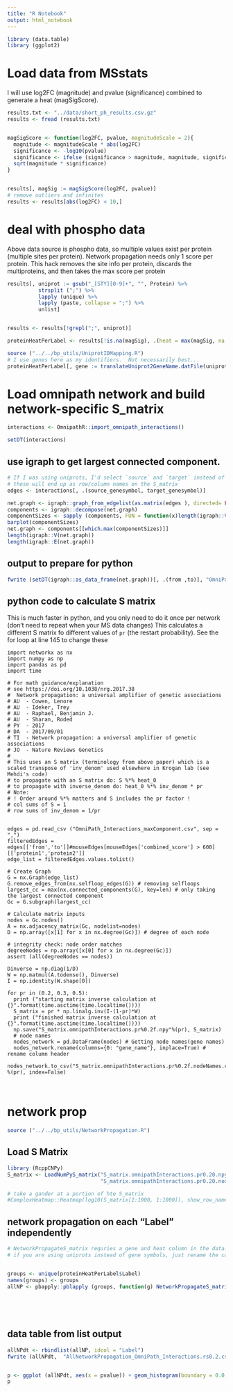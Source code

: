```yaml
---
title: "R Notebook"
output: html_notebook
---
```

```r
library (data.table)
library (ggplot2)
```



# Load data from MSstats
I will use log2FC (magnitude) and pvalue (significance) combined to generate a heat (magSigScore).  

```r

results.txt <- "../data/short_ph_results.csv.gz"
results <- fread (results.txt)


magSigScore <- function(log2FC, pvalue, magnitudeScale = 2){
  magnitude <- magnitudeScale * abs(log2FC)
  significance <- -log10(pvalue)
  significance <- ifelse (significance > magnitude, magnitude, significance)
  sqrt(magnitude * significance)
}


results[, magSig := magSigScore(log2FC, pvalue)]
# remove outliers and infinites
results <- results[abs(log2FC) < 10,]

```


# deal with phospho data
Above data source is phospho data, so multiple values exist per protein (multiple sites per protein).  Network propagation needs only 1 score per protein.
This hack removes the site info per protein, discards the multiproteins, and then takes the max score per protein

```r

results[, uniprot := gsub("_[STY][0-9]+", "", Protein) %>% 
          strsplit (";") %>% 
          lapply (unique) %>% 
          lapply (paste, collapse = ";") %>%
          unlist]


results <- results[!grepl(";", uniprot)]

proteinHeatPerLabel <- results[!is.na(magSig), .(heat = max(magSig, na.rm = TRUE)), by = .(Label, uniprot)]

source ("../../bp_utils/UniprotIDMapping.R")
# I use genes here as my identifiers.  Not necessarily best...
proteinHeatPerLabel[, gene := translateUniprot2GeneName.datFile(uniprot)]

```

# Load omnipath network and build network-specific S_matrix 
```R
interactions <- OmnipathR::import_omnipath_interactions()

setDT(interactions)


```

## use igraph to get largest connected component.
```r
# If I was using uniprots, I'd select `source` and `target` instead of source_genesymbol etc
# these will end up as row/column names on the S_matrix
edges <- interactions[, .(source_genesymbol, target_genesymbol)]

net.graph <- igraph::graph_from_edgelist(as.matrix(edges ), directed= FALSE)
components <- igraph::decompose(net.graph)
componentSizes <- sapply (components, FUN = function(x)length(igraph::V(x)))
barplot(componentSizes)
net.graph <- components[[which.max(componentSizes)]]
length(igraph::V(net.graph))
length(igraph::E(net.graph))

```

## output to prepare for python

```r
fwrite (setDT(igraph::as_data_frame(net.graph))[, .(from ,to)], "OmniPath_Interactions_maxComponent.csv")

```

## python code to calculate S matrix
This is much faster in python, and you only need to do it once per network (don't need to repeat when your MS data changes)
This calculates a different S matrix fo different values of `pr` (the restart probability).  See the for loop at line 145 to change these

```python3
import networkx as nx
import numpy as np
import pandas as pd
import time

# For math guidance/explanation
# see https://doi.org/10.1038/nrg.2017.38
#  Network propagation: a universal amplifier of genetic associations
# AU  - Cowen, Lenore
# AU  - Ideker, Trey
# AU  - Raphael, Benjamin J.
# AU  - Sharan, Roded
# PY  - 2017
# DA  - 2017/09/01
# TI  - Network propagation: a universal amplifier of genetic associations
# JO  - Nature Reviews Genetics
# 
# This uses an S matrix (terminology from above paper) which is a scaled transpose of 'inv_denom' used elsewhere in Krogan lab (see Mehdi's code)
# to propagate with an S matrix do: S %*% heat_0
# to propagate with inverse_denom do: heat_0 %*% inv_denom * pr
# Note:
# ! Order around %*% matters and S includes the pr factor !
# col sums of S = 1
# row sums of inv_denom = 1/pr 


edges = pd.read_csv ("OmniPath_Interactions_maxComponent.csv", sep = ",")
filteredEdges = edges[['from','to']]#mouseEdges[mouseEdges['combined_score'] > 600][['protein1','protein2']]
edge_list = filteredEdges.values.tolist()

# Create Graph
G = nx.Graph(edge_list)
G.remove_edges_from(nx.selfloop_edges(G)) # removing selfloops
largest_cc = max(nx.connected_components(G), key=len) # only taking the largest connected component
Gc = G.subgraph(largest_cc)

# Calculate matrix inputs
nodes = Gc.nodes()
A = nx.adjacency_matrix(Gc, nodelist=nodes)
D = np.array([x[1] for x in nx.degree(Gc)]) # degree of each node

# integrity check: node order matches
degreeNodes = np.array([x[0] for x in nx.degree(Gc)])
assert (all(degreeNodes == nodes))

Dinverse = np.diag(1/D)
W = np.matmul(A.todense(), Dinverse)
I = np.identity(W.shape[0])

for pr in (0.2, 0.3, 0.5):
  print ("starting matrix inverse calculation at {}".format(time.asctime(time.localtime())))
  S_matrix = pr * np.linalg.inv(I-(1-pr)*W)
  print ("finished matrix inverse calculation at {}".format(time.asctime(time.localtime())))
  np.save("S_matrix.omnipathInteractions.pr%0.2f.npy"%(pr), S_matrix)
  # node names
  nodes_network = pd.DataFrame(nodes) # Getting node names(gene names)
  nodes_network.rename(columns={0: "gene_name"}, inplace=True) # rename column header
  nodes_network.to_csv("S_matrix.omnipathInteractions.pr%0.2f.nodeNames.csv" %(pr), index=False)
  
  
```



# network prop

```r
source ("../../bp_utils/NetworkPropagation.R")
```


## Load S Matrix
```r
library (RcppCNPy)
S_matrix <- LoadNumPyS_matrix("S_matrix.omnipathInteractions.pr0.20.npy", 
                              "S_matrix.omnipathInteractions.pr0.20.nodeNames.csv") 

# take a gander at a portion of hte S_matrix
#ComplexHeatmap::Heatmap(log10(S_matrix[1:1000, 1:1000]), show_row_names = FALSE, show_column_names = FALSE) %>% BackupAsPDF()
```


## network propagation on each "Label" independently
```r
# NetworkPropagateS_matrix requries a gene and heat column in the data.table passed as second argument
# if you are using uniprots instead of gene symbols, just rename the column to 'gene' 


groups <- unique(proteinHeatPerLabel$Label)
names(groups) <- groups
allNP <- pbapply::pblapply (groups, function(g) NetworkPropagateS_matrix(S_matrix,
                                                                         proteinHeatPerLabel[Label == g], # requires gene and heat columns
                                                                         networkHeatOnly = TRUE,
                                                                         permuteOnlyInObserved=TRUE,
                                                                         numPermutations = 20000))
```

## data table from list output

```r

allNPdt <- rbindlist(allNP, idcol = "Label")
fwrite (allNPdt,  "AllNetworkPropagation_OmniPath_Interactions.rs0.2.csv")


p <- ggplot (allNPdt, aes(x = pvalue)) + geom_histogram(boundary = 0.0, binwidth = 0.005) + facet_wrap(~Label)
p

```


